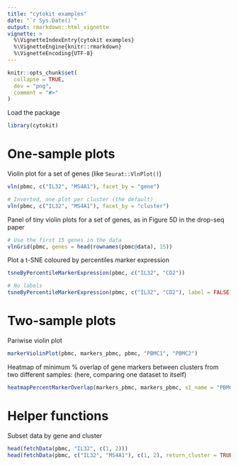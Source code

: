 ```yaml
---
title: "cytokit examples"
date: "`r Sys.Date()`"
output: rmarkdown::html_vignette
vignette: >
  %\VignetteIndexEntry{cytokit examples}
  %\VignetteEngine{knitr::rmarkdown}
  %\VignetteEncoding{UTF-8}
---
```


```r
knitr::opts_chunk$set(
  collapse = TRUE,
  dev = "png",
  comment = "#>"
)
```

Load the package

```r
library(cytokit)
```

# One-sample plots

<!-- Plot a t-SNE coloured by mean marker expression -->

<!-- ```{r tsneByMeanMarkerExpression, fig.width = 6, fig.height = 4, echo = FALSE, eval = FALSE} -->

<!-- tsneByMeanMarkerExpression(pbmc, c("IL32", "CD2")) -->

<!-- ``` -->


Violin plot for a set of genes (like `Seurat::VlnPlot()`)

```r

vln(pbmc, c("IL32", "MS4A1"), facet_by = "gene")

# Inverted, one plot per cluster (the default)
vln(pbmc, c("IL32", "MS4A1"), facet_by = "cluster")

```


Panel of tiny violin plots for a set of genes, as in Figure 5D in the drop-seq paper

```r

# Use the first 15 genes in the data
vlnGrid(pbmc, genes = head(rownames(pbmc@data), 15))

```


Plot a t-SNE coloured by percentiles marker expression

```r

tsneByPercentileMarkerExpression(pbmc, c("IL32", "CD2"))

# No labels
tsneByPercentileMarkerExpression(pbmc, c("IL32", "CD2"), label = FALSE)


```

# Two-sample plots

Pariwise violin plot

```r

markerViolinPlot(pbmc, markers_pbmc, pbmc, "PBMC1", "PBMC2")

```


Heatmap of minimum % overlap of gene markers between clusters from two different samples:
(here, comparing one dataset to itself)

```r

heatmapPercentMarkerOverlap(markers_pbmc, markers_pbmc, s1_name = "PBMC", s2_name = "PBMC")

```


# Helper functions

Subset data by gene and cluster

```r

head(fetchData(pbmc, "IL32", c(1, 2)))
head(fetchData(pbmc, c("IL32", "MS4A1"), c(1, 2), return_cluster = TRUE, return_cell = TRUE))

```
